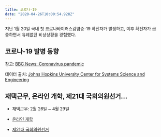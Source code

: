 ```yaml
---
title: 코로나-19
date: "2020-04-26T10:00:54.928Z"
---
```



지난 1월 20일 국내 첫 코로나바이러스감염증-19 확진자가 발생하고, 이후 확진자가 급증하면서 유례없던 비상상황을 경험했다.

## 코로나-19 발병 동향

<CovidTrend />


참고: [BBC News: Coronavirus pandemic](https://www.bbc.com/news/world-51235105)

데이터 출처: [Johns Hopkins University Center for Systems Science and Engineering](https://github.com/CSSEGISandData/COVID-19/blob/master/csse_covid_19_data/csse_covid_19_time_series/time_series_covid19_confirmed_global.csv)


## 재택근무, 온라인 개학, 제21대 국회의원선거...

- 재택근무: 2월 26일 ~ 4월 29일

- [온라인 개학](https://namu.wiki/w/%EC%98%A8%EB%9D%BC%EC%9D%B8%20%EA%B0%9C%ED%95%99)

- [제21대 국회의원선거](https://search.naver.com/search.naver?sm=tab_hty.top&where=m&query=%EC%A0%9C21%EB%8C%80+%EA%B5%AD%ED%9A%8C%EC%9D%98%EC%9B%90%EC%84%A0%EA%B1%B0&oquery=21%EB%8C%80+%EC%B4%9D%EC%84%A0&tqi=UqS99sp0YihssAsqWBNssssssQs-401009)

<!-- 출처:  -->